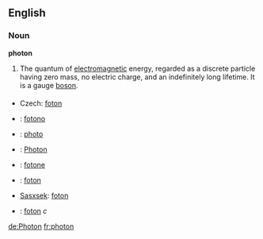 ==English==

===Noun===

'''photon'''

#The quantum of [[electromagnetic]] energy, regarded as a discrete particle having zero mass, no electric charge, and an indefinitely long lifetime.  It is a gauge [[boson]].

===={{trans}}====
*Czech: [[foton]]
*{{eo}}: [[fotono]]
*{{fr}}: [[photo]]
*{{de}}: [[Photon]]
*{{it}}: [[fotone]]
*{{pl}}: [[foton]]
*[[Sasxsek]]: [[foton]]
*{{sv}}: [[foton]] ''c''

[[de:Photon]]
[[fr:photon]]